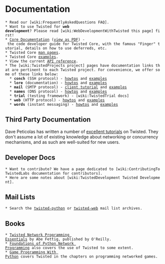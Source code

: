 = Documentation =

 * Read our [wiki:FrequentlyAskedQuestions FAQ].
 * Want to use Twisted for '''web development'''? Please read [wiki:WebDevelopmentWithTwisted this page] first!
 * [http://twistedmatrix.com/documents/current/core/howto/index.html Core Documentation] ([http://twistedmatrix.com/documents/current/core/howto/book.pdf view as PDF]) - the code developer guide for Twisted Core, with the famous "Finger" tutorial, details on how to use deferreds, etc.
 * Twisted Core [http://twistedmatrix.com/documents/current/core/man/ man pages].
 * Twisted Core [http://twistedmatrix.com/documents/current/core/examples/ examples].
 * View the current [http://twistedmatrix.com/documents/current/api/ API reference].
 * The [wiki:TwistedProjects project] pages have documentation links that are pertinent to each Twisted project. For convenience, we offer some of these links below:
   * '''conch''' (SSH protocol) - [http://twistedmatrix.com/documents/current/conch/howto/ howtos] and [http://twistedmatrix.com/documents/current/conch/examples/ examples]
   * '''lore''' (documentation) - [http://twistedmatrix.com/documents/current/lore/howto/ howtos] and [http://twistedmatrix.com/documents/current/lore/examples/ examples]
   * '''mail''' (SMTP protocol) - [http://twistedmatrix.com/documents/current/mail/tutorial/smtpclient/smtpclient.html client tutorial] and [http://twistedmatrix.com/documents/current/mail/examples/ examples]
   * '''names''' (DNS protocol) - [http://twistedmatrix.com/documents/current/names/howto/ howtos] and [http://twistedmatrix.com/documents/current/names/examples/ examples]
   * '''trial''' (testing framework) - [wiki:TwistedTrial docs]
   * '''web''' (HTTP protocol) - [http://twistedmatrix.com/documents/current/web/howto/ howtos] and [http://twistedmatrix.com/documents/current/web/examples/ examples]
   * '''words''' (instant messaging) - [http://twistedmatrix.com/documents/current/words/howto/ howtos] and [http://twistedmatrix.com/documents/current/words/examples/ examples]

== Third Party Documentation ==

Dave Peticolas has written a number of [http://krondo.com/?page_id=1327 excellent tutorials] on Twisted. They don't assume a lot of existing knowledge about networking or concurrency mechanisms, and as such are well-suited for new users. 

== Developer Docs ==

 * Want to contribute? We have a page dedicated to [wiki:ContributingToTwistedLabs documentation for contributors].
 * Here are some notes about [wiki:TwistedDevelopment Twisted Development].

== Mail Lists ==

 * Search the [http://www.google.com/coop/cse?cx=000092903031650492802:wmoqkjvon0i twisted-python] or [http://www.google.com/search?q=site%3Atwistedmatrix.com+inurl%3Apipermail%2Ftwisted-web&btnG=Search twisted-web] mail list archives.

== Books == 

 * [http://www.amazon.com/gp/product/0596100329?ie=UTF8&tag=jpcalsjou-20&linkCode=as2&camp=1789&creative=9325&creativeASIN=0596100329 Twisted Network Programming Essentials] by Abe Fettig, published by O'Reilly.
 * [http://www.amazon.com/exec/obidos/ASIN/1590593715/jpcalsjou-20 Foundations of Python Network Programming] also covers the use of Twisted to some extent.
 * [http://www.amazon.com/exec/obidos/ASIN/1584502584/jpcalsjou-20 Game Programming With Python] covers Twisted in the chapters on programming networked games.